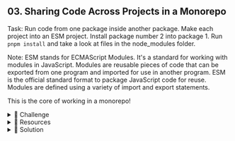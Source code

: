 ## 03. Sharing Code Across Projects in a Monorepo

Task: Run code from one package inside another package. Make each project into an ESM project. Install package number 2 into package 1. Run `pnpm install` and take a look at files in the node_modules folder.

Note: ESM stands for ECMAScript Modules. It's a standard for working with modules in JavaScript. Modules are reusable pieces of code that can be exported from one program and imported for use in another program. ESM is the official standard format to package JavaScript code for reuse. Modules are defined using a variety of import and export statements.

This is the core of working in a monorepo!

<details>
<summary>💪 Challenge</summary>

Your task is to:

1. Convert each project into an ESM (ECMAScript Modules) module.
2. Install the `firelane-two` package into the `firelane-one` package using `pnpm install`. You should be able to use `firelane-two` inside the same `index.js` file. You will need to adjust the code to be exported from `firelane-two`.
3. Explore the `node_modules` created at the root directory and in `package one`.

</details>

<details>
<summary>🧰 Resources</summary>

- [ECMAScript Modules (ESM) in Node.js](https://nodejs.org/api/esm.html): This link provides detailed information about how to use ESM in Node.js, which is crucial for converting your projects into ESM modules.

- [pnpm install](https://pnpm.io/cli/install): This link explains how to install packages using pnpm, which is necessary for installing `firelane-two` into `firelane-one`.

</details>

<details>
<summary>🌱 Solution</summary>

1. Convert each project into an ESM (ECMAScript Modules) module.

2. Install the `firelane-two` package into the `firelane-one` package using `pnpm install`.

You should be able to use `firelane-two` inside the same `index.js` file. You will need to adjust the code to be exported from `firelane-two`.

3. Explore the `node_modules` created at the root directory and in `package one`.

4. Run `firelane-two` from the root.

`pnpm -r --filter @forestpark/firelane-two run start`

Using one

</details>
